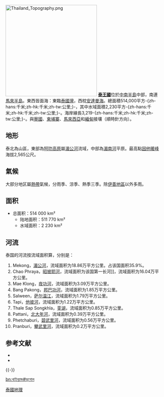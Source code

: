 [[File:Thailand_Topography.png|300px]]
'''[[泰王國|泰王國]]'''位於[[中南半島|中南半島]]中部，南連[[馬來半島|馬來半島]]。東西皆面海：東臨[[泰國灣|泰國灣]]，西枕[[安達曼海|安達曼海]]。總面積514,000平方-{zh-hans:千米;zh-hk:千米;zh-tw:公里;}-，其中水域面積2,230平方-{zh-hans:千米;zh-hk:千米;zh-tw:公里;}-。海岸線長3,219-{zh-hans:千米;zh-hk:千米;zh-tw:公里;}-。與[[寮國|寮國]]、[[柬埔寨|柬埔寨]]、[[馬來西亞|馬來西亞]]和[[緬甸|緬甸]]接壤（順時針方向）。

==地形==
泰北為山區，東部為[[呵叻高原|呵叻高原]]屬[[湄公河|湄公河]]流域，中部為[[湄南河|湄南河]]平原。最高點[[因他暖峰|因他暖峰]]海拔2,565公尺。

==氣候==
大部分地区屬[[熱帶|熱帶]]氣候，分雨季、涼季、熱季三季。除[[伊善地區|伊善地區]]以外多雨。

==面积==
*总面积：514 000 km²
**陆地面积：511 770 km²
**水域面积：2 230 km²

==河流==
泰国的河流按流域面积算，分别是：
# Mekong，[[湄公河|湄公河]]，流域面积为18.86万平方公里。占该国面积35.9%。
# Chao Phraya，[[湄南河|昭披耶河]]，流域面积为该国第一长河]]，流域面积为16.04万平方公里。
# Mae Klong，[[夜功河|夜功河]]，流域面积为3.09万平方公里。
# Bang Pakong，[[邦巴功河|邦巴功河]]，流域面积为1.85万平方公里。
# Salween，[[萨尔温江|萨尔温江]]，流域面积为1.79万平方公里。
# Tapi，[[他彼河|他彼河]]，流域面积为1.22万平方公里。
# Thale Sap Songkhla，[[銮湖|銮湖]]，流域面积为0.85万平方公里。
# Pattani，[[北大年河|北大年河]]，流域面积为0.39万平方公里。
# Phetchaburi，[[碧武里河|碧武里河]]，流域面积为0.56万平方公里。
# Pranburi，[[攀武里河|攀武里河]]，流域面积为0.2万平方公里。

== 参考文献 ==
{{Reflist}}
* {{loc}}
* {{CIA World Factbook}}

{{-}}
{{亚洲题目|地理}}
{{Portal bar|泰國|地理学}}


[[Category:泰國地理|]]

[[bn:থাইল্যান্ড#ভূগোল|bn:থাইল্যান্ড#ভূগোল]]
